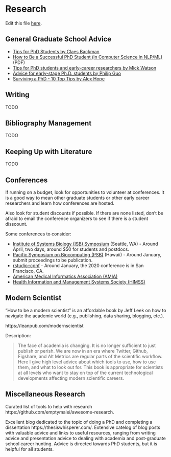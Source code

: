 # Research {#research}

Edit this file [here](https://github.com/atacamagroup/handbook/blob/master/05-research.Rmd).

## General Graduate School Advice

- [Tips for PhD Students by Claes Backman](https://sites.google.com/view/claesbackman/tips-for-phd-students)
- [How to Be a Successful PhD Student (in Computer Science in NLP/ML)](https://people.cs.umass.edu/~wallach/how_to_be_a_successful_phd_student.pdf) (PDF)
- [Tips for PhD students and early-career researchers by Mick Watson](http://www.opiniomics.org/tips-for-phd-students-and-early-career-researchers/)
- [Advice for early-stage Ph.D. students by Philip Guo](http://www.pgbovine.net/early-stage-PhD-advice.htm)
- [Surviving a PhD - 10 Top Tips by Alex Hope](https://thesiswhisperer.com/2012/07/16/surviving-a-phd-10-top-tips/)

## Writing

TODO

## Bibliography Management

TODO

## Keeping Up with Literature

TODO

## Conferences

If running on a budget, look for opportunities to volunteer at conferences. It
is a good way to mean other graduate students or other early career researchers
and learn how conferences are hosted.

Also look for student discounts if possible. If there are none listed, don't be
afraid to email the conference organizers to see if there is a student
disscount.

Some conferences to consider:

- [Institute of Systems Biology (ISB) Symposium](https://systemsbiology.org/symposium/) (Seattle, WA) - Around April, two days, around $50 for students and postdocs.
- [Pacific Symposium on Biocomputing (PSB)](https://psb.stanford.edu/) (Hawaii) - Around January, submit proceedings to be publication.
- [rstudio::conf](https://www.rstudio.com/conference/) - Around January, the 2020 conference is in San Francisco, CA.
- [American Medical Informatics Association (AMIA)](https://www.amia.org/)
- [Health Information and Management Systems Society (HIMSS)](https://www.himss.org/)

## Modern Scientist

"How to be a modern scientist" is an affordable book by Jeff Leek on how to
navigate the academic world (e.g., publishing, data sharing, blogging, etc.).

https://leanpub.com/modernscientist

Description:

> The face of academia is changing. It is no longer sufficient to just publish
> or perish. We are now in an era where Twitter, Github, Figshare, and Alt
> Metrics are regular parts of the scientific workflow. Here I give high level
> advice about which tools to use, how to use them, and what to look out for.
> This book is appropriate for scientists at all levels who want to stay on top
> of the current technological developments affecting modern scientific
> careers.

## Miscellaneous Research

Curated list of tools to help with research https://github.com/emptymalei/awesome-research.

Excellent blog dedicated to the topic of doing a PhD and completing a
dissertation https://thesiswhisperer.com/. Extensive catelog of blog posts with
valuable advice and links to useful resources, ranging from writing advice and
presentation advice to dealing with academia and post-graduate school career
hunting. Advice is directed towards PhD students, but it is helpful for all
students.
